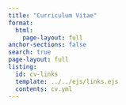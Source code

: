 ```yaml
---
title: "Curriculum Vitae"
format: 
  html:
    page-layout: full
anchor-sections: false
search: true
page-layout: full
listing:
  id: cv-links
  template: ../../ejs/links.ejs
  contents: cv.yml
---
```


::: {#cv-links .column-screen-inset-right}
:::
